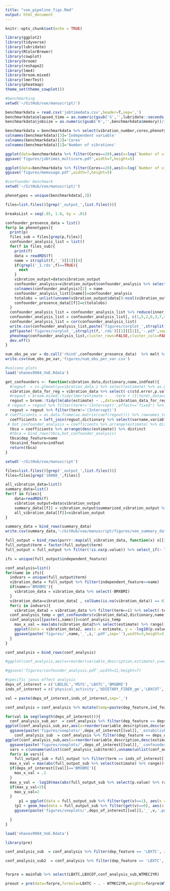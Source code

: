 ```yaml
---
title: "voe_pipeline_figs.Rmd"
output: html_document
---
```


```r
knitr::opts_chunk$set(echo = TRUE)
```

```r
library(ggplot2)
library(tidyverse)
library(lubridate)
library(RColorBrewer)
library(cowplot)
library(broom)
library(reshape2)
library(lme4)
library(broom.mixed)
library(lmerTest)
library(pheatmap)
theme_set(theme_cowplot())
```

```r
#benchmarking
setwd('~/GitHub/voe/manuscript/')

benchmarkdata = read.csv('jobtimedata.csv',header=T,sep=',')
benchmarkdata$elapsed_time = as.numeric(gsub('S','',lubridate::seconds(hms(benchmarkdata$time))))
benchmarkdata$jobsize = as.numeric(gsub('K','',benchmarkdata$memory))/1000000

benchmarkdata = benchmarkdata %>% select(vibration_number,cores,phenotype,elapsed_time,jobsize)
colnames(benchmarkdata)[3]='Independent variable'
colnames(benchmarkdata)[2]='Cores'
colnames(benchmarkdata)[1]='Number of vibrations'

ggplot(data=benchmarkdata %>% filter(Cores==20),aes(x=log(`Number of vibrations`),y=log(elapsed_time),color=`Independent variable`)) + geom_point() + ggtitle('Runtime benchmarking') + xlab('log(Number of vibrations)') + ylab('Log(Seconds)')
ggsave('figures/jobtimes_multicore.pdf',width=7,height=5)

ggplot(data=benchmarkdata %>% filter(Cores==20),aes(x=log(`Number of vibrations`),y=log(jobsize),color=`Independent variable`)) + geom_point()+ ggtitle('Memory usage')+ xlab('log(Number of vibrations)') + ylab('Log(RAM used, GB)')
ggsave('figures/memusage.pdf',width=7,height=5)


```
```r
#confounder benchmark
setwd('~/GitHub/voe/manuscript/')

phenotypes = unique(benchmarkdata[,3])

files=list.files()[grep('_output_',list.files())]

breaksList = seq(.85, 1.0, by = .01)

confounder_presence_data = list()
for(p in phenotypes){
  print(p)
  files_sub = files[grep(p,files)]
  confounder_analysis_list = list()
  for(f in files_sub){
    print(f)
    data = readRDS(f)
    name = strsplit(f,'_')[[1]][4]
    if(grepl('_1.rds',f)==TRUE){
      next
    }
    vibration_output=data$vibration_output
    confounder_analysis=vibration_output$confounder_analysis %>% select(term,estimate)
    colnames(confounder_analysis)[2] = name
    confounder_analysis_list[[name]]=confounder_analysis
    totalobs = unlist(unname(vibration_output$data[9:ncol(vibration_output$data)] %>% colSums))
    confounder_presence_data[[f]]=c(totalobs)
  }
  confounder_analysis_list = confounder_analysis_list %>% reduce(inner_join, by = "term") %>% select(-term)
  confounder_analysis_list = confounder_analysis_list[, c(1,5,2,6,3,7,4,8)]
  confounder_analysis_list = cor(confounder_analysis_list)
  write.csv(confounder_analysis_list,paste('figures/corplot_',strsplit(f,'.rds')[[1]][[1]],'.csv',sep=''))
  pdf(paste('figures/corplot_',strsplit(f,'.rds')[[1]][[1]],'-.pdf',sep=''),width=3,height=3)
  pheatmap(confounder_analysis_list,cluster_rows=FALSE,cluster_cols=FALSE,breaks=breaksList,legend = FALSE)
  dev.off()
}

num_obs_pe_var = do.call('rbind',confounder_presence_data)  %>% melt %>% mutate(num=strsplit(as.character(Var1),'_') %>% map_chr(4)) %>% select(-Var1,-Var2) %>% group_by(num) %>% summarize(mean=mean(value),sd=sd(value))
write.csv(num_obs_pe_var,'figures/num_obs_per_var.csv')

```


```r
#volcano plots
load('nhanes9904_VoE.Rdata')

get_confounders <- function(vibration_data,dictionary,name,indfeat){
  #regout  = cv.glmnet(y=vibration_data_i %>% select(estimate) %>% as.matrix, x=vibration_data_i %>% select(-estimate) %>% as.matrix, alpha=1 ,type.measure = "mse", nfolds = 10)
  vibration_data_for_reg = vibration_data %>% select(-c(std.error,p.value,statistic,independent_feature)) %>% mutate(estimate=(estimate))
  #regout = broom.mixed::tidy(lmer(estimate ~ . -term + (1|term),data=vibration_data_for_reg))
  regout = broom::tidy(lm(abs(estimate) ~ .,data=vibration_data_for_reg))
 # regout = regout %>% filter(term!='(Intercept)',effect=='fixed') %>% select(-group,-effect)
  regout = regout %>% filter(term!='(Intercept)')
# coefficients = as.data.frame(as.matrix(coef(regout))) %>% rownames_to_column('term') %>% arrange(1)
  coefficients = left_join(regout,dictionary %>% select(varname,variable_description),by=c('term'='varname')) %>% filter(!is.na(variable_description)) %>% select(variable_description,term,estimate,std.error)  %>% distinct()
 # bot_confounder_analysis = coefficients %>% arrange(estimate) %>% distinct %>% head(25)
  tbca = coefficients %>% arrange(desc(estimate)) %>% distinct
  #tbca = bind_rows(tbca,bot_confounder_analysis)
  tbca$dep_feature=name
  tbca$ind_feature=indfeat
  return(tbca)
}

setwd('~/GitHub/voe/manuscript')

files=list.files()[grep('_output_',list.files())]
files=files[grep('10000_',files)]

all_vibration_data=list() 
summary_data=list()
for(f in files){
    data=readRDS(f)
    vibration_output=data$vibration_output
    summary_data[[f]] = vibration_output$summarized_vibration_output %>% mutate(dep_feature = strsplit(f,'.rds') %>% map_chr(1) %>% strsplit('10000_') %>% map_chr(2))
    all_vibration_data[[f]]=vibration_output
}

summary_data = bind_rows(summary_data)
write.csv(summary_data,'~/GitHub/voe/manuscript/figures/voe_summary_data.csv')

full_output = bind_rows(purrr::map(all_vibration_data, function(x) x[[3]] %>% mutate(phenoname=names(x)[3])))
full_output$term = factor(full_output$term)
full_output = full_output %>% filter(!is.na(p.value)) %>% select_if(~ length(unique(.)) > 1) %>% select(-full_fits)

ifs = unique(full_output$independent_feature)

conf_analysis=list()
for(name in ifs){
  indvars = unique(full_output$term)
  vibration_data = full_output %>% filter(independent_feature==name) 
  if(name=='BMXBMI'){
    vibration_data = vibration_data %>% select(-BMXBMI)
  }
  vibration_data=vibration_data[ , colSums(is.na(vibration_data)) == 0]
  for(i in indvars){
    vibration_data2 = vibration_data %>% filter(term==i) %>% select(-term)
  conf_analysis_temp = get_confounders(vibration_data2,dictionary,name,i)
  conf_analysis[[paste(i,name)]]=conf_analysis_temp
    max_x_val = max(abs(vibration_data2%>% select(estimate) %>% range))+.001
    ggplot(data = vibration_data2, aes(x = estimate, y = -log10(p.value))) +geom_hex(bins=100)  +theme(legend.position="bottom") +theme(legend.title = element_blank()) + xlab('Estimate') + theme(legend.text=element_text(size=6))+ggtitle(paste(name,i,sep='_'))+ theme(plot.title = element_text(size=12)) + geom_hline(yintercept = -log10(0.05)) + xlim(-1*max_x_val,max_x_val) + ylim(0,25)+theme(plot.title = element_blank())+scale_fill_gradientn(limits = c(0,1000),breaks=c(250,500,750),colors=c("navyblue", "darkmagenta", "darkorange1"))+ theme(legend.position = "none")
    ggsave(paste('figures/',name,'_',i,'.pdf',sep=''),width=3,height=3)
  }
}

conf_analysis = bind_rows(conf_analysis)

#ggplot(conf_analysis,aes(x=reorder(variable_description,estimate),y=estimate,fill=dep_feature)) +geom_bar(stat='identity',position='dodge') + xlab('') + ylab('Change in model effect size')+ggtitle('Adjusters driving VoE')+geom_errorbar(aes(ymin =estimate-std.error,ymax=estimate+std.error), width = 0.2, position = position_dodge(width = 0.9))+ theme(legend.position = 'bottom',plot.title = element_text(size=12))+theme(axis.text = element_text(size=10,angle=30,hjust=1))

#ggsave('figures/confounder_analysis.pdf',width=12,height=7)

```

```r
#specific janus effect analysis
deps_of_interest = c('LBDLDL','MSYS','LBXTC','BMXBMI')
inds_of_interest = c('physical_activity','bDIETARY_FIBER_gm','LBXCOT','DR1TTFAT')

val = paste(deps_of_interest,inds_of_interest,sep='_')

conf_analysis = conf_analysis %>% mutate(temp=paste(dep_feature,ind_feature,sep='_')) %>% filter(temp %in% val) 

for(val in seq(length(deps_of_interest))){
  conf_analysis_sub_asr  = conf_analysis %>% filter(dep_feature == deps_of_interest[[val]], ind_feature == inds_of_interest[[val]]) %>% arrange(desc(estimate)) %>% filter(term == 'RIDRETH1'|term == 'male'| term=='RIDAGEYR'|term=='SES_LEVEL'|term=='education')
ggplot(conf_analysis_sub_asr,aes(x=reorder(variable_description,desc(estimate)),y=estimate)) +geom_bar(stat='identity',position='dodge') + xlab('') + ylab('Change in model effect size')+geom_errorbar(aes(ymin =estimate-std.error,ymax=estimate+std.error), width = 0.2, position = position_dodge(width = 0.9))+ theme(legend.position = 'bottom',plot.title = element_text(size=12))+theme(axis.text = element_text(size=10,angle=30,hjust=1))+ggtitle(paste(deps_of_interest[[val]],'~',inds_of_interest[[val]]))
  ggsave(paste('figures/voeplots/',deps_of_interest[[val]],'_estabilished_confounders','.pdf',sep=''),width=2.5,height=5)
    conf_analysis_sub  = conf_analysis %>% filter(dep_feature == deps_of_interest[[val]], ind_feature == inds_of_interest[[val]]) %>% arrange(desc(estimate))  %>% filter(term != 'RIDRETH1'&term != 'male'& term!='RIDAGEYR'&term!='SES_LEVEL'&term!='education') %>% head(10)
ggplot(conf_analysis_sub,aes(x=reorder(variable_description,desc(estimate)),y=estimate)) +geom_bar(stat='identity',position='dodge') + xlab('') + ylab('Change in model effect size')+geom_errorbar(aes(ymin =estimate-std.error,ymax=estimate+std.error), width = 0.2, position = position_dodge(width = 0.9))+ theme(legend.position = 'bottom',plot.title = element_text(size=12))+theme(axis.text = element_text(size=10,angle=30,hjust=1))
  ggsave(paste('figures/voeplots/',deps_of_interest[[val]],'_confounders','.pdf',sep=''),width=5,height=5)
  vars = c(unname(unlist(conf_analysis_sub$term)),unname(unlist(conf_analysis_sub_asr$term)))
  for(v in vars){
    full_output_sub = full_output %>% filter(term == inds_of_interest[[val]], independent_feature == deps_of_interest[[val]]) %>% select(estimate,p.value,term,independent_feature,v)
  max_x_val = max(abs(full_output_sub %>% select(estimate) %>% range))+.00001
  if(deps_of_interest[[val]]=='BMXBMI'){
    max_x_val = .1
  }
  max_y_val = -log10(max(abs(full_output_sub %>% select(p.value) %>% range)))+1
  if(max_y_val<2){
    max_y_val=2
  }
      p1 = ggplot(data = full_output_sub %>% filter(get(v)==1), aes(x = estimate, y = -log10(p.value))) + geom_hex(bins=100)+theme(legend.position="none") +theme(legend.title = element_blank()) + xlab('Estimate') +xlim(-1*max_x_val,max_x_val) + theme(legend.text=element_text(size=6))+ggtitle('')+ theme(plot.title = element_text(size=12)) + geom_hline(yintercept = -log10(0.05)) +scale_color_manual(values=c('blue','gray'))+ylim(0,max_y_val)+ xlim(-1*max_x_val,max_x_val) 
    (p1 + geom_hex(data = full_output_sub %>% filter(get(v)==0), aes(x = estimate, y = -log10(p.value)),bins=100,alpha=.1)+theme(legend.position="none") +theme(legend.title = element_blank()) + xlab('Estimate') +xlim(-1*max_x_val,max_x_val) + theme(legend.text=element_text(size=6))+ggtitle('')+ theme(plot.title = element_text(size=12)) + geom_hline(yintercept = -log10(0.05)) +scale_color_manual(values=c('blue','gray'))+ylim(0,max_y_val)+scale_fill_gradientn(limits = c(0,1000),breaks=c(250,500,750),colors=c("navyblue", "darkmagenta", "darkorange1")))+ xlim(-1*max_x_val,max_x_val)+ggtitle(paste('Adjusted for ',v,sep='')) 
    ggsave(paste('figures/voeplots/',deps_of_interest[[val]],'_',v,'.pdf',sep=''),width=5,height=5)

  }
}
```

```r
load('nhanes9904_VoE.Rdata')

library(pre)

conf_analysis_sub  = conf_analysis %>% filter(dep_feature == 'LBXTC', ind_feature == 'LBXCOT') %>% arrange(desc(estimate))%>% head(10) %>% select(term) %>% unlist %>% unname %>% as.character()

conf_analysis_sub2  = conf_analysis %>% filter(dep_feature == 'LBXTC', ind_feature == 'LBXCOT') %>% arrange(desc(estimate))%>% head(10) %>% select(variable_description) %>% unlist %>% unname %>% as.character()


forpre = mainTab %>% select(LBXTC,LBXCOT,conf_analysis_sub,WTMEC2YR)

preout = pre(data=forpre,formula=LBXTC ~ . - WTMEC2YR,weights=forpre$WTMEC2YR)



```
